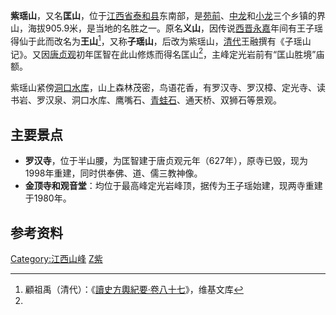 {{coord|26.7380|N|115.2305|E|display=title|scale:10000_type:mountain_region:CN}}
'''紫瑶山'''，又名'''匡山'''，位于[[江西省|江西省]][[泰和县|泰和县]]东南部，是[[苑前镇|苑前]]、[[中龙乡|中龙]]和[[小龙镇_(泰和县)|小龙]]三个乡镇的界山，海拔905.9米，是当地的名胜之一。原名'''义山'''，因传说[[西晋|西晋]][[永嘉_(晋怀帝)|永嘉]]年间有王子瑶得仙于此而改名为'''王山'''<ref name="dushi">顧祖禹（清代）：《[[s:讀史方輿紀要/卷八十七|讀史方輿紀要·卷八十七]]》，维基文库</ref>，又称'''子瑶山'''，后改为紫瑶山，[[清代|清代]]王融撰有《子瑶山记》。又因[[唐代|唐]][[貞觀_(唐朝)|贞观]]初年匡智在此山修炼而得名匡山<ref name="dushi" />，主峰定光岩前有“匡山胜境”庙额。

紫瑶山紧傍[[洞口水库|洞口水库]]，山上森林茂密，鸟语花香，有罗汉寺、罗汉樟、定光寺、读书岩、罗汉泉、洞口水库、鹰嘴石、[[青蛙石|青蛙石]]、通天桥、双狮石等景观。

==主要景点==
*'''罗汉寺'''，位于半山腰，为匡智建于唐贞观元年（627年），原寺已毁，现为1998年重建，同时供奉佛、道、儒三教神像。
*'''金顶寺和观音堂'''：均位于最高峰定光岩峰顶，据传为王子瑶始建，现两寺重建于1980年。

==参考资料==
<div class="references-small">
<references />
</div>


{{江西小作品}}
[[Category:江西山峰|Category:江西山峰]]
[[Category:泰和地理|Z紫]]